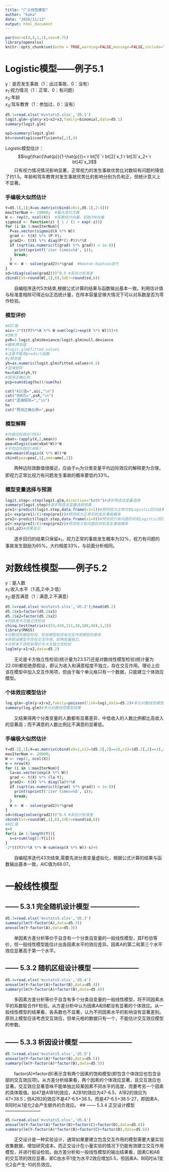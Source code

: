 ```yaml
---
title: "广义线性模型"
author: "kaka"
date: "2020/11/13"
output: html_document
---
```


```r
par(mar=c(4,4,1,1),cex=0.75)
library(openxlsx)
knitr::opts_chunk$set(echo = TRUE,warning=FALSE,message=FALSE,include=TRUE,comment='')
```

# Logistic模型——例子5.1

y：是否发生事故（1：出过事故、0：没有）  
$x_1$:视力情况（1：正常、0：有问题）  
$x_2$:年龄  
$x_3$:驾车教育（1：参加过、0：没有）  

```r
d5.1=read.xlsx('mvstats5.xlsx','d5.1')
logit.glm<-glm(y~x1+x2+x3,family=binomial,data=d5.1)
summary(logit.glm)
```
```r
op1=summary(logit.glm)
bt=round(op1$coefficients[,1],4)
```

Logistic模型估计：
$$log(\frac{\hat{p}}{1-\hat{p}})=`r bt[1]``r bt[2]`x_1`r bt[3]`x_2+`r bt[4]`x_3$$
&emsp;&emsp;只有视力情况情况影响显著，正常视力的发生事故优势比对数较有问题的降低了约1.5。年龄和驾车教育对发生事故优势比的影响分别为负和正，但统计意义上不显著。

### **手编极大似然估计**
```r
Y=d5.1[,1];X=as.matrix(cbind(x0=1,d5.1[,2:4]))
maxIterNum <- 20000;  #最大迭代次数
W <- rep(0, ncol(X))  #系数估计向量，初始为0向量
sigmoid <- function(z) { 1 / (1 + exp(-z))}
for (i in 1:maxIterNum){
  P=as.vector(sigmoid(X %*% W))
  grad <- t(X) %*% (P-Y);
  grad2<- t(X) %*% diag(P*(1-P))%*%X
  if (sqrt(as.numeric(t(grad) %*% grad)) < 1e-8){
    print(sprintf('iter times=%d', i));
    break;
  }
  W <- W - solve(grad2)%*%grad  #Newton-Raphson迭代
}
sd=(diag(solve(grad2)))^0.5 #系估计标准差
cbind(Est=round(W[,1],6),SdEr=round(sd,6))
```
&emsp;&emsp;自编程序迭代5次结束,根据公式计算的结果与函数输出基本一致。利用估计值与标准差相除可得近似正态统计量，在样本容量足够大情况下可以对系数是否为零作检验。

### **模型评价**
```r
#AIC值
aic=-2*(t(Y)%*%X %*% W-sum(log(1+exp(X %*% W))))+8
#伪R方
psR=1-logit.glm$deviance/logit.glm$null.deviance
#概率预测值
#logit.glm$fitted.values
#注意不能用predict函数
#y预测值
yh=as.numeric(logit.glm$fitted.values>0.5)
#混淆矩阵
hx=table(yh,Y)
#预测正确比例
pcp=sum(diag(hx))/sum(hx)
```

```r
cat("AIC值=",aic,"\n")
cat("伪R方=",psR,"\n")
cat("混淆矩阵=","\n")
hx
cat("预测正确比例=",pcp)
```

### **模型解释**
```r
#均值边际效应(PEA)
xbat<-(apply(X,2,mean))
pea=dlogis(sum(xbat*W))*W
#平均边际效应(AME)
ame=mean(dlogis(X %*% W))*W
cbind(pea=pea[,1],ame=ame[,1])
```

&emsp;&emsp;两种边际效数值很接近，应由于$x_1$为分类变量平均边际效应的解释更为合理，即视力正常比视力有问题发生事故的概率要低约33%。

### **模型变量选择与预测**
```r
logit.step<-step(logit.glm,direction="both")#逐步筛选法变量选择
summary(logit.step)#逐步筛选法变量选择结果
pre1<-predict(logit.step,data.frame(x1=1))#预测视力正常司机Logistic回归结果
p1<-exp(pre1)/(1+exp(pre1))#预测视力正常司机发生事故概率
pre2<-predict(logit.step,data.frame(x1=0))#预测视力有问题的司机Logistic回归结果
p2<-exp(pre2)/(1+exp(pre2))#预测视力有问题的司机发生事故概率
c(p1,p2)#结果显示
```
&emsp;&emsp;逐步回归的结果只保留$x_1$，视力正常的事故发生概率为32%，视力有问题的事故发生鼓励为65%，大约相差33%，与前面分析相同。

# 对数线性模型——例子5.2

y：是人数  
$x_1$:收入水平（1:高,2:中,3:低）  
$x_2$:是否满意（1：满意,2:不满意）  

```r
d5.2=read.xlsx('mvstats5.xlsx','d5.2');head(d5.2)
d5.2$x1=factor(d5.2$x1)
d5.2$x2=factor(d5.2$x2)
#列联表卡方独立性检验
chisq.test(matrix(c(53,434,111,38,108,48),3,2))
library(MASS)
#对数线性模型检验，检验模型和含有交互作用模型的差异
#原假设模型不存在交互作用，即两变量独立。
#大样本下该检验等价与卡方独立性检验
loglm(y~x1+x2,data=d5.2)
```
&emsp;&emsp;无论是卡方独立性检验(统计量为23.57)还是对数线性模型检验(统计量为22.09)都拒绝原假设，即认为收入和满意程度不独立，存在交互作用。理论上应该在模型中加入交互作用项，但由于每个单元格只有一个数据，只能建立个体效应模型。

### **个体效应模型估计**
```r
log.glm<-glm(y~x1+x2,family=poisson(link=log),data=d5.2)#多元对数线性模型
summary(log.glm)#多元对数线性模型结果
```
&emsp;&emsp;又结果得两个分类变量的人数都有显著差异，中低收入的人数比例都比高收入的显著高；而不满意的人数比例比不满意的显著低。

### **手编极大似然估计**
```r
Y=d5.2[,1];X=as.matrix(cbind(x0=1,x12=(d5.2[,2]==2),x13=(d5.2[,2]==3),x22=(d5.2[,3]==2)))
maxIterNum <- 20000;
W <- rep(1, ncol(X))
m = nrow(X)
for (i in 1:maxIterNum){
  la=as.vector(exp(X %*% W))
  grad <- t(X) %*% (la-Y);
  grad2<- t(X) %*% diag(la)%*%X
  if (sqrt(as.numeric(t(grad) %*% grad)) < 1e-8){
    print(sprintf('iter times=%d', i));
    break;
  }
  W <- W - solve(grad2)%*%grad
}
sd=(diag(solve(grad2)))^0.5 #系估计标准差
cbind(Est=round(W[,1],6),SdEr=round(sd,6))
#AIC值
s=0
for(i in 1:length(Y)){
  s=s+sum(log(1:Y[i]))
}
-2*(t(Y)%*%X %*% W-sum(exp(X %*% W))-s)+8
```
&emsp;&emsp;自编程序迭代43次结束,需要先进分类变量虚拟化，根据公式计算的结果与函数输出基本一致，AIC值为68.07。

# 一般线性模型
## —— 5.3.1 完全随机设计模型 ----------------------
```r
d5.3=read.xlsx('mvstats5.xlsx','d5.3')
summary(lm(Y~factor(A),data=d5.3))
anova(lm(Y~factor(A),data=d5.3))
```
&emsp;&emsp;单因素方差分析等价于自含有一个分类自变量的一般线性模型，其F检验等价，但一般线性模型能估计出各因素水平的效应差异。因素A的第二和第三个水平效应显著高于第一个水平。

## —— 5.3.2 随机区组设计模型 ---------------------
```r
d5.4=read.xlsx('mvstats5.xlsx','d5.4')
anova(lm(Y~factor(A)+factor(B),data=d5.4))
summary(lm(Y~factor(A)+factor(B),data=d5.4))
```
&emsp;&emsp;多因素方差分析等价于自含有多个分类自变量的一般线性模型，将不同因素水平的系数联合作F检验。从方差分析中认为因素A和B都没有显著的个体效应。从一般线性模型的结果看，各系数也不显著，认为不同因素水平的影响没有显著差别。原则上模型应该考虑交互效应，但单元格的数据只有一个，不能估计交互效应模型的参数。

## —— 5.3.3 析因设计模型 ------------------------
```r
d5.5=read.xlsx('mvstats5.xlsx','d5.5')
anova(lm(Y~factor(A)*factor(B),data=d5.5))
summary(lm(Y~factor(A)*factor(B),data=d5.5))
```
&emsp;&emsp;factor(A)*factor(B)表示含有两个因素的饱和模型(即包含个体效应也包含全部的交互效应项)。从方差分析结果看，两个因素的个体效应显著，且交互效应也显著。交互效应显著意味不能单独比较某因素不同水平的高度，而要考另一个因素的具体取值。如47是A1B1的效应，A2B1的效应为47-6.5，A1B2的效应为47+38.5；但A2B2的效应不是47-6.5+38.5，而是47-6.5+38.5-27，即因素A、B同时从1变化2会产生额外的负效应。
## —— 5.3.4 正交设计模型 ------------------------
```r
d5.6=read.xlsx('mvstats5.xlsx','d5.6')
anova(lm(Y~factor(A)*factor(B)+factor(C)+factor(D),data=d5.6))
summary(lm(Y~factor(A)*factor(B)+factor(C)+factor(D),data=d5.6))
```
&emsp;&emsp;正交设计是一种实验设计，通常如果要建立包含交互作用的模型需要大量实验收集数据，增加研究成本。而正交设计在小量实验的情况下仍能有效建立交互作用模型，并进行假设检验。由方差分析和一般线性模型的输出结果看，因素C和AB的交互项的效应显著，即C由水平1变为水平2效应增加5.5，但因素A、B同时从1变化2会产生-10的负效应。

